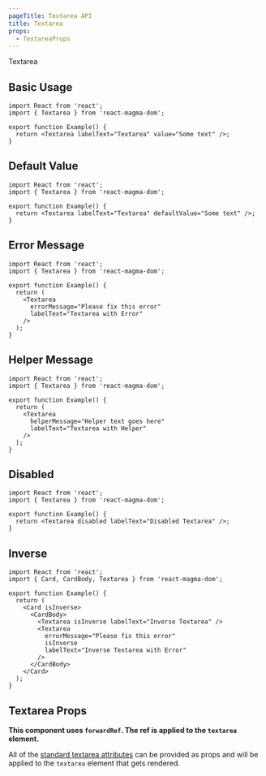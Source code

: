 ```yaml
---
pageTitle: Textarea API
title: Textarea
props:
  - TextareaProps
---
```



<DocsHeading to="/design/inputs/" type="api">
  Textarea
</DocsHeading>

## Basic Usage

```tsx codesandbox=magma
import React from 'react';
import { Textarea } from 'react-magma-dom';

export function Example() {
  return <Textarea labelText="Textarea" value="Some text" />;
}
```

## Default Value

```tsx codesandbox=magma
import React from 'react';
import { Textarea } from 'react-magma-dom';

export function Example() {
  return <Textarea labelText="Textarea" defaultValue="Some text" />;
}
```

## Error Message

```tsx codesandbox=magma
import React from 'react';
import { Textarea } from 'react-magma-dom';

export function Example() {
  return (
    <Textarea
      errorMessage="Please fix this error"
      labelText="Textarea with Error"
    />
  );
}
```

## Helper Message

```tsx codesandbox=magma
import React from 'react';
import { Textarea } from 'react-magma-dom';

export function Example() {
  return (
    <Textarea
      helperMessage="Helper text goes here"
      labelText="Textarea with Helper"
    />
  );
}
```

## Disabled

```tsx codesandbox=magma
import React from 'react';
import { Textarea } from 'react-magma-dom';

export function Example() {
  return <Textarea disabled labelText="Disabled Textarea" />;
}
```

## Inverse

```tsx codesandbox=magma
import React from 'react';
import { Card, CardBody, Textarea } from 'react-magma-dom';

export function Example() {
  return (
    <Card isInverse>
      <CardBody>
        <Textarea isInverse labelText="Inverse Textarea" />
        <Textarea
          errorMessage="Please fix this error"
          isInverse
          labelText="Inverse Textarea with Error"
        />
      </CardBody>
    </Card>
  );
}
```

## Textarea Props

**This component uses `forwardRef`. The ref is applied to the `textarea` element.**

All of the [standard textarea attributes](https://developer.mozilla.org/en-US/docs/Web/HTML/Element/textarea) can be provided as props and will be applied to the `textarea` element that gets rendered.

<TextareaProps />

